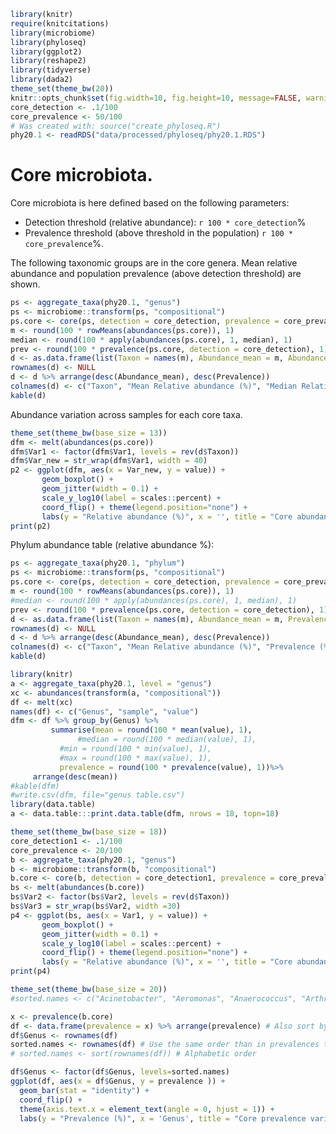 
```r
library(knitr)
require(knitcitations)
library(microbiome)
library(phyloseq)
library(ggplot2)
library(reshape2)
library(tidyverse)
library(dada2)
theme_set(theme_bw(20))
knitr::opts_chunk$set(fig.width=10, fig.height=10, message=FALSE, warning=FALSE)
core_detection <- .1/100
core_prevalence <- 50/100
# Was created with: source("create_phyloseq.R")
phy20.1 <- readRDS("data/processed/phyloseq/phy20.1.RDS")
```



# Core microbiota.

Core microbiota is here defined based on the following parameters:

  * Detection threshold (relative abundance): `r 100 * core_detection`%
  * Prevalence threshold (above threshold in the population) `r 100 * core_prevalence`%.

The following taxonomic groups are in the core genera. Mean relative abundance and population prevalence (above detection threshold) are shown.

```r
ps <- aggregate_taxa(phy20.1, "genus")
ps <- microbiome::transform(ps, "compositional")
ps.core <- core(ps, detection = core_detection, prevalence = core_prevalence)
m <- round(100 * rowMeans(abundances(ps.core)), 1)
median <- round(100 * apply(abundances(ps.core), 1, median), 1)
prev <- round(100 * prevalence(ps.core, detection = core_detection), 1)
d <- as.data.frame(list(Taxon = names(m), Abundance_mean = m, Abundance_median = median, Prevalence = prev))
rownames(d) <- NULL
d <- d %>% arrange(desc(Abundance_mean), desc(Prevalence))
colnames(d) <- c("Taxon", "Mean Relative abundance (%)", "Median Relative abundance (%)", "Prevalence (%)")
kable(d)
```


Abundance variation across samples for each core taxa.

```r
theme_set(theme_bw(base_size = 13))
dfm <- melt(abundances(ps.core))
dfm$Var1 <- factor(dfm$Var1, levels = rev(d$Taxon))
dfm$Var_new = str_wrap(dfm$Var1, width = 40)
p2 <- ggplot(dfm, aes(x = Var_new, y = value)) +
       geom_boxplot() +
       geom_jitter(width = 0.1) +       
       scale_y_log10(label = scales::percent) +
       coord_flip() + theme(legend.position="none") +
       labs(y = "Relative abundance (%)", x = '', title = "Core abundance variation")
print(p2)
```


Phylum abundance table (relative abundance %):

```r
ps <- aggregate_taxa(phy20.1, "phylum")
ps <- microbiome::transform(ps, "compositional")
ps.core <- core(ps, detection = core_detection, prevalence = core_prevalence)
m <- round(100 * rowMeans(abundances(ps.core)), 1)
#median <- round(100 * apply(abundances(ps.core), 1, median), 1)
prev <- round(100 * prevalence(ps.core, detection = core_detection), 1)
d <- as.data.frame(list(Taxon = names(m), Abundance_mean = m, Prevalence = prev))
rownames(d) <- NULL
d <- d %>% arrange(desc(Abundance_mean), desc(Prevalence))
colnames(d) <- c("Taxon", "Mean Relative abundance (%)", "Prevalence (%)")
kable(d)
```

```r
library(knitr)
a <- aggregate_taxa(phy20.1, level = "genus")
xc <- abundances(transform(a, "compositional"))
df <- melt(xc)
names(df) <- c("Genus", "sample", "value")
dfm <- df %>% group_by(Genus) %>% 
         summarise(mean = round(100 * mean(value), 1),
	           #median = round(100 * median(value), 1),
		   #min = round(100 * min(value), 1),
		   #max = round(100 * max(value), 1),
		   prevalence = round(100 * prevalence(value), 1))%>%
	 arrange(desc(mean))
#kable(dfm) 
#write.csv(dfm, file="genus table.csv")
library(data.table)
a <- data.table:::print.data.table(dfm, nrows = 18, topn=18)
```

```r
theme_set(theme_bw(base_size = 18))
core_detection1 <- .1/100
core_prevalence <- 20/100
b <- aggregate_taxa(phy20.1, "genus")
b <- microbiome::transform(b, "compositional")
b.core <- core(b, detection = core_detection1, prevalence = core_prevalence)
bs <- melt(abundances(b.core))
bs$Var2 <- factor(bs$Var2, levels = rev(d$Taxon))
bs$Var3 = str_wrap(bs$Var2, width =30)
p4 <- ggplot(bs, aes(x = Var1, y = value)) +
       geom_boxplot() +
       geom_jitter(width = 0.1) +       
       scale_y_log10(label = scales::percent) +
       coord_flip() + theme(legend.position="none") +
       labs(y = "Relative abundance (%)", x = '', title = "Core abundance variation")
print(p4)
```



```r
theme_set(theme_bw(base_size = 20))
#sorted.names <- c("Acinetobacter", "Aeromonas", "Anaerococcus", "Arthrobacter", "Bacillus", "Brevibacillus", "Brevibacterium", "Clostridium", "Corynebacterium", "Enterobacter", "Exiguobacterium", "Geobacillus", "Intestinimonas", "Micrococcus", "Moraxella", "Oceanobacillus", "Paenibacillus", "Pantoea", "Propionibacterium", "Pseudomonas", "Salmonella" ,"Staphylococcus", "Thiolamprovum", "Virgibacillus")

x <- prevalence(b.core)
df <- data.frame(prevalence = x) %>% arrange(prevalence) # Also sort by prevalence
df$Genus <- rownames(df)
sorted.names <- rownames(df) # Use the same order than in prevalences that were now sorted by magnitude
# sorted.names <- sort(rownames(df)) # Alphabetic order

df$Genus <- factor(df$Genus, levels=sorted.names)
ggplot(df, aes(x = df$Genus, y = prevalence )) +
  geom_bar(stat = "identity") +
  coord_flip() +
  theme(axis.text.x = element_text(angle = 0, hjust = 1)) +
  labs(y = "Prevalence (%)", x = 'Genus', title = "Core prevalence variation") 
```